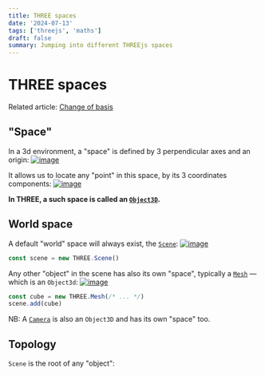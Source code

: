 ```yaml
---
title: THREE spaces
date: '2024-07-13'
tags: ['threejs', 'maths']
draft: false
summary: Jumping into different THREEjs spaces
---
```


# THREE spaces

Related article: [Change of basis](change-of-basis.md)

## "Space"

In a 3d environment, a "space" is defined by 3 perpendicular axes and an origin:
[![image](https://docs.google.com/drawings/d/e/2PACX-1vSgAWjz37yphQgR4NkrW8Lehtg3LAVJmqn0fMcGoMgxETzU1dj_V36MAPUfCwSFrtRkK3IEVsMzeWXE/pub?w=1440&h=1080)](https://docs.google.com/drawings/d/1thD_hICjAhERuMXal7ez8HhEk9JPYV7iF5Mhb2VIYCU/edit)

It allows us to locate any "point" in this space, by its 3 coordinates components:
[![image](https://docs.google.com/drawings/d/e/2PACX-1vQDwhYakAtd5OudiUgRExULy6C-LwD-KTuOe_k0DpkR3nAGWkj4LXOdYEt8f3rKgb7g3EA10YGq7EQu/pub?w=1440&h=1080)](https://docs.google.com/drawings/d/1kflQFDXOeOiT6VvMu_0fktmethV-jprDh9zLv8ZBshE/edit)

**In THREE, a such space is called an [`Object3D`](https://threejs.org/docs/index.html?q=object#api/en/core/Object3D).**

## World space

A default "world" space will always exist, the [`Scene`](https://threejs.org/docs/index.html?q=scene#api/en/scenes/Scene):
[![image](https://docs.google.com/drawings/d/e/2PACX-1vRG2Sxu2kkV8wW3c3spdxQ3GzsZfhmubzisEEEQzOjyuh0m0WqO97X5K2WI9UQXc7Qd08prGGxXnQxg/pub?w=1440&h=1080)](https://docs.google.com/drawings/d/1S81NPv6S1NSpr2A_qBdVaZaKk4l4LqN3I_6jQa0tJ_E/edit)

```js
const scene = new THREE.Scene()
```

Any other "object" in the scene has also its own "space", typically a [`Mesh`](https://threejs.org/docs/index.html?q=mesh#api/en/objects/Mesh) — which is an `Object3d`:
[![image](https://docs.google.com/drawings/d/e/2PACX-1vSfT3Ikc78bzVPFAhd-48AQpLx1sTAV48Tt4QkXjQR8znLOeS3scZfN5l1WVSeaymacfrcGCvqrqoAq/pub?w=1440&h=1080)](https://docs.google.com/drawings/d/10be51vBd848bzi2RwGcrRLCmRWqmhSwPFs8FR5kdKvQ/edit)

```js
const cube = new THREE.Mesh(/* ... */)
scene.add(cube)
```

NB: A [`Camera`](https://threejs.org/docs/index.html?q=camera#api/en/cameras/Camera) is also an `Object3D` and has its own "space" too.

## Topology

`Scene` is the root of any "object":
